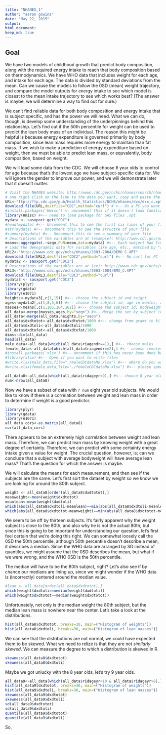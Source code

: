 ```yaml
---
title: "NHANES_1"
author: "aaron gowins"
date: "May 22, 2015"
output: 
html_document:
keep_md: true
---
```


## Goal
We have two models of childhood growth that predict body composition, along with the required energy intake to reach that body composition based on thermodynamics. We have WHO data that includes weight for each age, and intake for each age. The data is divided by standard deviations from the mean. Can we cause the models to follow the 0SD (mean) weight trajectory, and compare the model outputs for energy intake to see which model is closest to the mean intake trajectory to see which works best? (The answer is maybe, we will determine a way to find out for sure.)

We can't find reliable data for both body composition and energy intake that is subject specific, and has the power we will need. What we can do, though, is develop some understanding of the underpinnings behind this relationship. Let's find out if the 50th percentile for weight can be used to predict the lean body mass of an individual. The reason this might be helpful is because energy expenditure is governed primarily by body composition, since lean mass requires more energy to maintain than fat mass. If we wish to make a prediction of energy expenditure based on weight, then we must be able to predict lean mass, or equvalently, body composition, based on weight.

We will load some data from the CDC. We will choose 8 year olds to control for age because that's the lowest age we have subject-specific data for. We will ignore the gender to improve our power, and we will demonstrate later that it doesn't matter.

```r
# Visit the NHANES website: http://wwwn.cdc.gov/nchs/nhanes/search/nhanes_continuous.aspx
# and right click on the link to the data you want, copy and paste the URL here:
URL<-"ftp://ftp.cdc.gov/pub/Health_Statistics/NCHS/nhanes/dxx/dxx_c.xpt"
download.file(URL,destfile="CDC",method="curl") # <-- On a PC you want to delete "method="curl"
#install.packages('Hmisc') <- uncomment this if it doesn't look familiar
library(Hmisc) #<-- need to load package for SAS files .xpt
mydata <- sasxport.get("CDC")
#head(mydata) #<-- Uncomment this to see the first six lines of your file
#str(mydata) #<-- Uncomment this to see the structre of your file
#summary(mydata) #<-- Uncomment this to see a summary of your file
# Descriptions of the variables are at (example): http://www.cdc.gov/nchs/data/nhanes/dxa/dxx_c.pdf
means<-aggregate(.~seqn,FUN=mean,data=mydata) #<-- Each subject had five measurements, find the means
# Load the demographic data for variables like age, etc., matched by "seqn":
URL2<-"http://wwwn.cdc.gov/nchs/nhanes/2003-2004/DEMO_C.XPT" 
download.file(URL2,destfile="CDC2",method="curl") #<-- No curl for PC
mydata2 <- sasxport.get("CDC2")
# Descriptions of the variables are at (ex): http://wwwn.cdc.gov/nchs/nhanes/search/nhanes03_04.aspx
URL3<-"http://wwwn.cdc.gov/nchs/nhanes/2003-2004/BMX_C.XPT"
download.file(URL3,destfile="CDC3",method="curl")
mydata3 <- sasxport.get("CDC3")
library(plyr)
library(gdata)
library(e1071)
heights<-mydata3[,c(1,15)] #<-- choose the subject id and height
ages<-mydata2[,c(1,8,5,6)] #<-- choose the subject id, age in months, age in years, and gender
masses<-means[,c(1,105,104,102)] #<-- choose the subject id, bodyweight, fat mass, and lean mass
all_data<-merge(masses,ages,by="seqn") #<-- Merge the set by subject id
all_data<-merge(all_data,heights,by="seqn")
all_data$dxdtotot<-all_data$dxdtotot/1000 #<-- change from grams to kilograms
all_data$dxdtoli<-all_data$dxdtoli/1000
all_data$dxdtofat<-all_data$dxdtofat/1000
dims<-dim(all_data)
head(all_data)
male_data<-all_data[which(all_data$riagendr==1),] #<-- choose males
female_data<-all_data[which(all_data$riagendr==2),] #<-- choose females
#install.packages('xlsx') #<-- uncomment if this has never been done before
#library(xlsx) #<-- Open if you want to write files
#write.xlsx(male_data,file="./maleCDCdataMo.xlsx") #<-- where do you want the file?
#write.xlsx(female_data,file="./femaleCDCdataMo.xlsx") #<-- please specify a directory
```
```r
all_data8<-all_data[which(all_data$ridageyr<9),] #<-- choose 8 year olds
num<-nrow(all_data8)

```
Now we have a subset of data with `r num` eight year old subjects. We would like to know if there is a correlation between weight and lean mass in order to determine if weight is a good predictor.

```r
library(plyr)
library(gdata)
library(e1071)
all_data_cors<-as.matrix(all_data8)
cor(all_data_cors)
```

There appears to be an extremely high correlation between weight and lean mass. Therefore, we can predict lean mass by knowing weight with a great degree of certainty. Therefore, we can predict with some certainty energy intake given a value for weight. The crucial question, however, is; can we conclude that a subject with average bodyweight will have average lean mass? That's the question for which the answer is maybe.

We will calculate the means for each measurement, and then see if the subjects are the same. Let's first sort the dataset by weight so we know we are looking for around the 80th subject.

```r
weight <- all_data8[order(all_data8$dxdtotot),]
meanweight<-mean(weight$dxdtotot)
meanlean<-mean(weight$dxdtoli)
which(abs(all_data8$dxdtoli-meanlean)==min(abs(all_data8$dxdtoli-meanlean)))
which(abs(all_data8$dxdtotot-meanweight)==min(abs(all_data8$dxdtotot-meanweight)))
```

We seem to be off by thirteen subjects. It's fairly apparent why the weight subject is close to the 80th, and also why he is not the actual 80th, but since this is going to be important for understanding our question, let's first feel certain that we're doing this right. We can somewhat loosely call the 0SD the 50th percentile, although 50th percentile doesn't describe a mean, it describes a median. Since the WHO data are arranged by SD instead of quantiles, we might assume that the 0SD describes the mean, but what if we were wrong, and the WHO 0SD is the 50th percentile. 

The median will have to be the 80th subject, right? Let's also see if by chance our medians are lining up, since we might wonder if the WHO data is (incorrectly) centered around the median value.

```r
#lean <- all_data[order(all_data$dxdtotot),] 
which(weight$dxdtoli==median(weight$dxdtoli))
which(weight$dxdtotot==median(weight$dxdtotot))
```

Unfortunately, not only is the median weight the 80th subject, but the median lean mass is nowhere near the center. Let's take a look at the distributions.

```r
hist(all_data8$dxdtotot, breaks=30, main=("Histogram of weights"))
hist(all_data8$dxdtoli, breaks=30, main=("Histogram of lean masses"))
```

We can see that the distributions are not normal, we could have expected them to be skewed. What we need to relize is that they are not $\textit{similarly skewed}$. We can measure the degree to which a distribution is skewed in R.

```r

skewness(all_data8$dxdtotot) 
skewness(all_data8$dxdtoli) 

```

Maybe we got unlucky with the 8 year olds, let's try 9 year olds.
```r
all_data9<-all_data[which(all_data$ridageyr<10 & all_data$ridageyr>8),]
hist(all_data9$dxdtotot, breaks=30, main=("Histogram of weights"))
hist(all_data9$dxdtoli, breaks=30, main=("Histogram of lean masses"))
skewness(all_data9$dxdtotot) 
skewness(all_data9$dxdtoli) 
sd(all_data9$dxdtotot)
sd(all_data9$dxdtoli)
quantile(all_data9$dxdtotot)
quantile(all_data9$dxdtoli)

```

So, 